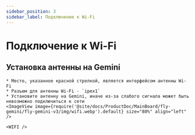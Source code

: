 ```yaml
---
sidebar_position: 3
sidebar_label: Подключение к Wi-Fi
---
```




# Подключение к Wi-Fi


## Установка антенны на Gemini

    * Место, указанное красной стрелкой, является интерфейсом антенны Wi-Fi
    * Разъем для антенны Wi-Fi - `ipex1`
    * Установите антенну на Gemini, иначе из-за слабого сигнала может быть невозможно подключиться к сети
    <ImageView image={require('@site/docs/ProductDoc/MainBoard/fly-gemini/fly-gemini-v3/img/wifi.webp').default} size="80%" align="left" />  

    <WIFI />
